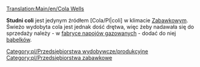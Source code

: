 [[Translation:Main/en/Cola Wells]]
{{pl/Przedsiębiorstwa|image=ColaWells.png
|name=Studnia coli
|climates=[[Main/en/Klimat/Pl#Zabawkowy|Zabawkowy]]
|accepts=Nic
|produces=[[Main/pl/Cola|Cola]]
}}

'''Studni coli''' jest jedynym źródłem [Cola/Pl|coli] w klimacie [[Main/en/Klimat/Pl#Zabawkowy|Zabawkowy]]m. Świeżo wydobyta cola jest jednak dość drętwa, więc żeby nadawała się do sprzedaży należy - w [[Main/pl/Fabryka napojów gazowanych|fabryce napojów gazowanych]] - dodać do niej [[Main/pl/Bąbelki|bąbelków]].

{{pl/Navbox Industries}}

[[Category:pl/Przedsiębiorstwa wydobywcze/produkcyjne]]
[[Category:pl/Przedsiębiorstwa zabawkowe]]
